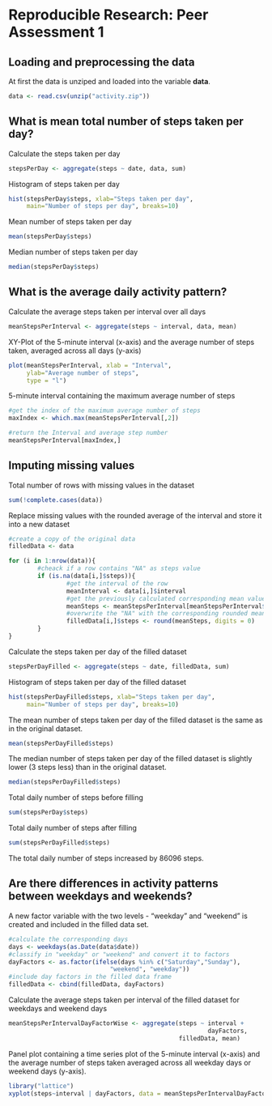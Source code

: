 # Reproducible Research: Peer Assessment 1


## Loading and preprocessing the data

At first the data is unziped and loaded into the variable **data**.

```r
data <- read.csv(unzip("activity.zip"))
```



## What is mean total number of steps taken per day?

Calculate the steps taken per day

```r
stepsPerDay <- aggregate(steps ~ date, data, sum)
```

Histogram of steps taken per day

```r
hist(stepsPerDay$steps, xlab="Steps taken per day", 
     main="Number of steps per day", breaks=10)
```

Mean number of steps taken per day

```r
mean(stepsPerDay$steps)
```

Median number of steps taken per day

```r
median(stepsPerDay$steps)
```



## What is the average daily activity pattern?

Calculate the average steps taken per interval over all days

```r
meanStepsPerInterval <- aggregate(steps ~ interval, data, mean)
```

XY-Plot of the 5-minute interval (x-axis) and the average number of steps taken, averaged across all days (y-axis)

```r
plot(meanStepsPerInterval, xlab = "Interval", 
     ylab="Average number of steps", 
     type = "l")
```

5-minute interval containing the maximum average number of steps

```r
#get the index of the maximum average number of steps
maxIndex <- which.max(meanStepsPerInterval[,2])

#return the Interval and average step number
meanStepsPerInterval[maxIndex,]
```



## Imputing missing values

Total number of rows with missing values in the dataset

```r
sum(!complete.cases(data))
```

Replace missing values with the rounded average of the interval and store it into a new dataset

```r
#create a copy of the original data
filledData <- data

for (i in 1:nrow(data)){
        #cheack if a row contains "NA" as steps value
        if (is.na(data[i,]$steps)){
                #get the interval of the row
                meanInterval <- data[i,]$interval
                #get the previously calculated corresponding mean value
                meanSteps <- meanStepsPerInterval[meanStepsPerInterval$interval==meanInterval,]$steps
                #overwrite the "NA" with the corresponding rounded mean value
                filledData[i,]$steps <- round(meanSteps, digits = 0)
        }
}
```

Calculate the steps taken per day of the filled dataset

```r
stepsPerDayFilled <- aggregate(steps ~ date, filledData, sum)
```

Histogram of steps taken per day of the filled dataset

```r
hist(stepsPerDayFilled$steps, xlab="Steps taken per day", 
     main="Number of steps per day", breaks=10)
```

The mean number of steps taken per day of the filled dataset is the same as in the original dataset.

```r
mean(stepsPerDayFilled$steps)
```

The median number of steps taken per day of the filled dataset is slightly lower (3 steps less) than in the original dataset.

```r
median(stepsPerDayFilled$steps)
```


Total daily number of steps before filling
```r
sum(stepsPerDay$steps)
```

Total daily number of steps after filling
```r
sum(stepsPerDayFilled$steps)
```

The total daily number of steps increased by 86096 steps.

## Are there differences in activity patterns between weekdays and weekends?

A new factor variable with the two levels - "weekday" and "weekend" is created and included in the filled data set.

```r
#calculate the corresponding days
days <- weekdays(as.Date(data$date))
#classify in "weekday" or "weekend" and convert it to factors
dayFactors <- as.factor(ifelse(days %in% c("Saturday","Sunday"), 
                            "weekend", "weekday"))
#include day factors in the filled data frame
filledData <- cbind(filledData, dayFactors)
```

Calculate the average steps taken per interval of the filled dataset for weekdays and weekend days

```r
meanStepsPerIntervalDayFactorWise <- aggregate(steps ~ interval + 
                                                       dayFactors,
                                               filledData, mean)
```

Panel plot containing a time series plot of the 5-minute interval (x-axis) and the average number of steps taken averaged across all weekday days or weekend days (y-axis).


```r
library("lattice")
xyplot(steps~interval | dayFactors, data = meanStepsPerIntervalDayFactorWise, ylab = "Number of steps", xlab="Interval", type = "l", layout = c(1, 2))
```
